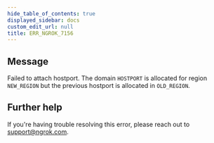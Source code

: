 ```yaml
---
hide_table_of_contents: true
displayed_sidebar: docs
custom_edit_url: null
title: ERR_NGROK_7156
---
```




## Message

Failed to attach hostport. The domain `HOSTPORT` is allocated for region `NEW_REGION` but the previous hostport is allocated in `OLD_REGION`.

## Further help

If you're having trouble resolving this error, please reach out to [support@ngrok.com](mailto:support@ngrok.com?subject=Help%20with%20ERR_NGROK_7156).

<ErrorDetails error="err_ngrok_7156" />
